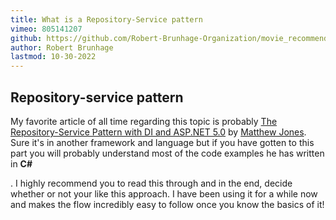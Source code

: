 ```yaml
---
title: What is a Repository-Service pattern
vimeo: 805141207
github: https://github.com/Robert-Brunhage-Organization/movie_recommendation_app_course/commits/main
author: Robert Brunhage
lastmod: 10-30-2022
---
```


## Repository-service pattern

My favorite article of all time regarding this topic is probably [The Repository-Service Pattern with DI and ASP.NET 5.0](https://exceptionnotfound.net/the-repository-service-pattern-with-dependency-injection-and-asp-net-core/) by [Matthew Jones](https://exceptionnotfound.net/the-repository-service-pattern-with-dependency-injection-and-asp-net-core/). Sure it's in another framework and language but if you have gotten to this part you will probably understand most of the code examples he has written in **C#**

. I highly recommend you to read this through and in the end, decide whether or not your like this approach. I have been using it for a while now and makes the flow incredibly easy to follow once you know the basics of it!
